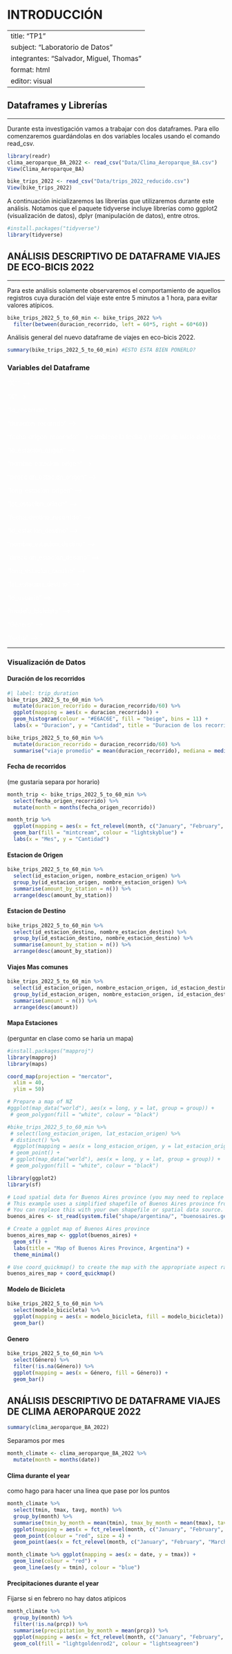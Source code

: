 
# INTRODUCCIÓN

---
title: "TP1"
subject: "Laboratorio de Datos"
integrantes: "Salvador, Miguel, Thomas"
format: html
editor: visual
---

## Dataframes y Librerías

------------------------------------------------------------------------

Durante esta investigación vamos a trabajar con dos dataframes. Para ello comenzaremos guardándolas en dos variables locales usando el comando read_csv.

```r
library(readr)
clima_aeroparque_BA_2022 <- read_csv("Data/Clima_Aeroparque_BA.csv")
View(Clima_Aeroparque_BA)

bike_trips_2022 <- read_csv("Data/trips_2022_reducido.csv")
View(bike_trips_2022)
```

A continuación inicializaremos las librerías que utilizaremos durante este análisis. Notamos que el paquete tidyverse incluye librerías como ggplot2 (visualización de datos), dplyr (manipulación de datos), entre otros.

```r
#install.packages("tidyverse")
library(tidyverse)
```

## ANÁLISIS DESCRIPTIVO DE DATAFRAME VIAJES DE ECO-BICIS 2022

------------------------------------------------------------------------

Para este análisis solamente observaremos el comportamiento de aquellos registros cuya duración del viaje este entre 5 minutos a 1 hora, para evitar valores atípicos.

```r
bike_trips_2022_5_to_60_min <- bike_trips_2022 %>% 
  filter(between(duracion_recorrido, left = 60*5, right = 60*60))
```

Análisis general del nuevo dataframe de viajes en eco-bicis 2022.

```r
summary(bike_trips_2022_5_to_60_min) #ESTO ESTA BIEN PONERLO?
```

### Variables del Dataframe

::: {style="color: white;"}
"X.1" \--\>

"X" \--\>

"Id_recorrido" \--\>

"duracion_recorrido" \--\>

"fecha_origen_recorrido" \--\> establece la fecha y horario de inicio del viaje

"id_estacion_origen" \--\>

"nombre_estacion_origen" \--\>

"direccion_estacion_origen" \--\>

"long_estacion_origen" \--\>

"lat_estacion_origen" \--\>

"fecha_destino_recorrido" \--\>

"id_estacion_destino" \--\>

"nombre_estacion_destino" \--\>

"direccion_estacion_destino" \--\>

"long_estacion_destino" \--\>

"lat_estacion_destino" \--\>

"id_usuario" \--\>

"modelo_bicicleta" \--\>

"Género" \--\>

"fecha" \--\>
:::

------------------------------------------------------------------------

### Visualización de Datos

#### Duración de los recorridos

```r
#| label: trip_duration
bike_trips_2022_5_to_60_min %>% 
  mutate(duracion_recorrido = duracion_recorrido/60) %>% 
  ggplot(mapping = aes(x = duracion_recorrido)) +
  geom_histogram(colour = "#E6AC6E", fill = "beige", bins = 11) +
  labs(x = "Duracion", y = "Cantidad", title = "Duracion de los recorridos en minutos")
```

```r
bike_trips_2022_5_to_60_min %>% 
  mutate(duracion_recorrido = duracion_recorrido/60) %>% 
  summarise("viaje promedio" = mean(duracion_recorrido), mediana = median(duracion_recorrido))
```

#### Fecha de recorridos

(me gustaria separa por horario)

```r
month_trip <- bike_trips_2022_5_to_60_min %>% 
  select(fecha_origen_recorrido) %>% 
  mutate(month = months(fecha_origen_recorrido))
```

```r
month_trip %>% 
  ggplot(mapping = aes(x = fct_relevel(month, c("January", "February", "March", "April", "May", "June", "July", "August", "September", "October", "November", "December")))) +
  geom_bar(fill = "mintcream", colour = "lightskyblue") +
  labs(x = "Mes", y = "Cantidad")
```

#### Estacion de Origen

```r
bike_trips_2022_5_to_60_min %>% 
  select(id_estacion_origen, nombre_estacion_origen) %>% 
  group_by(id_estacion_origen, nombre_estacion_origen) %>% 
  summarise(amount_by_station = n()) %>% 
  arrange(desc(amount_by_station))
```

#### Estacion de Destino

```r
bike_trips_2022_5_to_60_min %>% 
  select(id_estacion_destino, nombre_estacion_destino) %>% 
  group_by(id_estacion_destino, nombre_estacion_destino) %>% 
  summarise(amount_by_station = n()) %>% 
  arrange(desc(amount_by_station)) 
```

#### Viajes Mas comunes

```r
bike_trips_2022_5_to_60_min %>% 
  select(id_estacion_origen, nombre_estacion_origen, id_estacion_destino, nombre_estacion_destino) %>% 
  group_by(id_estacion_origen, nombre_estacion_origen, id_estacion_destino, nombre_estacion_destino) %>% 
  summarise(amount = n()) %>% 
  arrange(desc(amount))
```






#### Mapa Estaciones

(perguntar en clase como se haria un mapa)

```r
#install.packages("mapproj")
library(mapproj)
library(maps)

coord_map(projection = "mercator",
  xlim = 40,
  ylim = 50)

# Prepare a map of NZ
#ggplot(map_data("world"), aes(x = long, y = lat, group = group)) +
 # geom_polygon(fill = "white", colour = "black") 

#bike_trips_2022_5_to_60_min %>% 
 # select(long_estacion_origen, lat_estacion_origen) %>% 
 # distinct() %>% 
  #ggplot(mapping = aes(x = long_estacion_origen, y = lat_estacion_origen)) + 
 # geom_point() + 
 # ggplot(map_data("world"), aes(x = long, y = lat, group = group)) +
 # geom_polygon(fill = "white", colour = "black") 
```

```r
library(ggplot2)
library(sf)

# Load spatial data for Buenos Aires province (you may need to replace this with your own data)
# This example uses a simplified shapefile of Buenos Aires province from the 'maps' package.
# You can replace this with your own shapefile or spatial data source.
buenos_aires <- st_read(system.file("shape/argentina/", "buenosaires.geojson", package = "sf"))

# Create a ggplot map of Buenos Aires province
buenos_aires_map <- ggplot(buenos_aires) +
  geom_sf() +
  labs(title = "Map of Buenos Aires Province, Argentina") +
  theme_minimal()

# Use coord_quickmap() to create the map with the appropriate aspect ratio
buenos_aires_map + coord_quickmap()
```

#### Modelo de Bicicleta

```r
bike_trips_2022_5_to_60_min %>% 
  select(modelo_bicicleta) %>% 
  ggplot(mapping = aes(x = modelo_bicicleta, fill = modelo_bicicleta)) +
  geom_bar()
```

#### Genero

```r
bike_trips_2022_5_to_60_min %>% 
  select(Género) %>% 
  filter(!is.na(Género)) %>% 
  ggplot(mapping = aes(x = Género, fill = Género)) + 
  geom_bar()
```



## ANÁLISIS DESCRIPTIVO DE DATAFRAME VIAJES DE CLIMA AEROPARQUE 2022

```r
summary(clima_aeroparque_BA_2022)
```


Separamos por mes
```r
month_climate <- clima_aeroparque_BA_2022 %>% 
  mutate(month = months(date))
```


#### Clima durante el year
como hago para hacer una linea que pase por los puntos
```r
month_climate %>% 
  select(tmin, tmax, tavg, month) %>% 
  group_by(month) %>% 
  summarise(tmin_by_month = mean(tmin), tmax_by_month = mean(tmax), tavg_by_month = mean(tavg)) %>% 
  ggplot(mapping = aes(x = fct_relevel(month, c("January", "February", "March", "April", "May", "June", "July", "August", "September", "October", "November", "December")), y = tmax_by_month)) +
  geom_point(colour = "red", size = 4) +
  geom_point(aes(x = fct_relevel(month, c("January", "February", "March", "April", "May", "June", "July", "August", "September", "October", "November", "December")), y = tmin_by_month), color = "blue", size = 4)

month_climate %>% ggplot(mapping = aes(x = date, y = tmax)) +
  geom_line(colour = "red") +
  geom_line(aes(y = tmin), colour = "blue")

```

#### Precipitaciones durante el year
Fijarse si en febrero no hay datos atipicos
```r
month_climate %>% 
  group_by(month) %>% 
  filter(!is.na(prcp)) %>% 
  summarise(precipitation_by_month = mean(prcp)) %>% 
  ggplot(mapping = aes(x = fct_relevel(month, c("January", "February", "March", "April", "May", "June", "July", "August", "September", "October", "November", "December")), y = precipitation_by_month)) +
  geom_col(fill = "lightgoldenrod2", colour = "lightseagreen")
```


